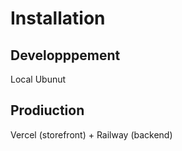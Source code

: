 # Installation

## Developppement

Local Ubunut

## Prodiuction

Vercel (storefront) + Railway (backend)

